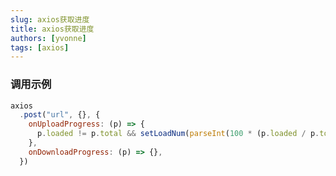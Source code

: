 ```yaml
---
slug: axios获取进度
title: axios获取进度
authors: [yvonne]
tags: [axios]
---
```

<!--truncate-->

### 调用示例
```javascript 
axios
  .post("url", {}, {
    onUploadProgress: (p) => {
      p.loaded != p.total && setLoadNum(parseInt(100 * (p.loaded / p.total)));
    },
    onDownloadProgress: (p) => {},
  })
```
 